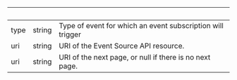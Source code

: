 | &nbsp; | &nbsp; | &nbsp;                                                     |
| ------ | ------ | ---------------------------------------------------------- |
| type   | string | Type of event for which an event subscription will trigger |
| uri    | string | URI of the Event Source API resource.                      |
| uri    | string | URI of the next page, or null if there is no next page.    |
